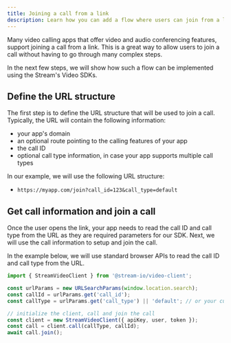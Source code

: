 ```yaml
---
title: Joining a call from a link
description: Learn how you can add a flow where users can join from a link.
---
```


Many video calling apps that offer video and audio conferencing features, support joining a call from a link.
This is a great way to allow users to join a call without having to go through many complex steps.

In the next few steps, we will show how such a flow can be implemented using the Stream's Video SDKs.

## Define the URL structure

The first step is to define the URL structure that will be used to join a call.
Typically, the URL will contain the following information:

- your app's domain
- an optional route pointing to the calling features of your app
- the call ID
- optional call type information, in case your app supports multiple call types

In our example, we will use the following URL structure:

- `https://myapp.com/join?call_id=123&call_type=default`

## Get call information and join a call

Once the user opens the link, your app needs to read the call ID and call type from the URL as they are required parameters for our SDK.
Next, we will use the call information to setup and join the call.

In the example below, we will use standard browser APIs to read the call ID and call type from the URL.

```ts
import { StreamVideoClient } from '@stream-io/video-client';

const urlParams = new URLSearchParams(window.location.search);
const callId = urlParams.get('call_id');
const callType = urlParams.get('call_type') || 'default'; // or your custom call type

// initialize the client, call and join the call
const client = new StreamVideoClient({ apiKey, user, token });
const call = client.call(callType, callId);
await call.join();
```
